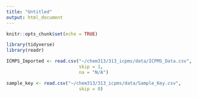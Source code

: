 ```yaml
---
title: "Untitled"
output: html_document
---
```


```r
knitr::opts_chunk$set(echo = TRUE)
```

```r
library(tidyverse)
library(readr)
```

```r
ICMPS_Imported <- read.csv("~/chem313/313_icpms/data/ICPMS_Data.csv", 
                           skip = 1,
                           na = "N/A")

sample_key <- read.csv("~/chem313/313_icpms/data/Sample_Key.csv", 
                           skip = 0)


```

